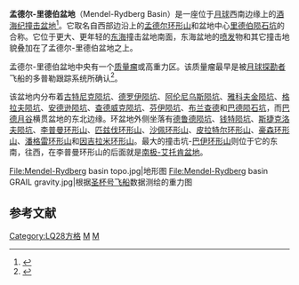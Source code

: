 {{lunar crater data|
 image=Mendel-Rydberg Basin 4187 med.jpg|
 caption=月球轨道器4号拍摄的斜视图，盆地大致范围以红色突出显示|
 latitude=50.0|
 N_or_S=S|
 longitude= 094.0|
 E_or_W=W|
 diameter=630 公里<ref>The geologic history of the Moon, 1987, Wilhelms, Don E.; with sections by McCauley, John F.; Trask, Newell J. USGS Professional Paper: 1348. （[http://pubs.er.usgs.gov/publication/pp1348 online] {{Wayback|url=http://pubs.er.usgs.gov/publication/pp1348 |date=20160604112233 }}）</ref>|
 eponym=孟德尔陨坑和里德伯陨坑}}

'''孟德尔-里德伯盆地'''（Mendel-Rydberg Basin）是一座位于[[月球|月球]]西南边缘上的[[酒海纪|酒海纪]][[撞击盆地|撞击盆地]]<ref>{{Cite web |url=http://www.lpod.org/cwm/DataStuff/Lunar%20Basins.htm |title=Impact Basin Database |access-date=2016-05-10 |archive-url=https://web.archive.org/web/20140807080738/http://www.lpod.org/cwm/DataStuff/Lunar%20Basins.htm |archive-date=2014-08-07 |dead-url=yes }}</ref>。它取名自西部边沿上的[[孟德尔环形山|孟德尔环形山]]和盆地中心[[里德伯陨石坑|里德伯陨石坑]]的合称。它位于更大、更年轻的[[东方海|东海]]撞击盆地南面，东海盆地的[[喷发|喷发]]物和其它撞击地貌叠加在了孟德尔-里德伯盆地之上。

孟德尔-里德伯盆地中央有一个[[质量瘤|质量瘤]]或高重力区。该质量瘤最早是被[[月球探勘者|月球探勘者]]飞船的多普勒跟踪系统所确认<ref>{{cite journal | doi = 10.1126/science.281.5382.1476 | title = Improved Gravity Field of the Moon from Lunar Prospector | year = 1998 | author = A. S. Konopliv, A. B. Binder, L. L. Hood, A. B. Kucinskas, W. L. Sjogren, and J. G. Williams | journal = Science | volume =  281 (5382) | pages = 1476-1480}}</ref>。

该盆地内分布着[[古特尼克陨石坑|古特尼克陨坑]]、[[德罗伊陨石坑|德罗伊陨坑]]、[[阿伦尼乌斯陨石坑|阿伦尼乌斯陨坑]]、[[雅科夫金陨石坑|雅科夫金陨坑]]、[[格拉夫陨石坑|格拉夫陨坑]]、[[安德逊陨石坑|安德逊陨坑]]、[[查德威克陨石坑|查德威克陨坑]]、[[芬伊陨石坑|芬伊陨坑]]、[[布兰查德陨石坑|布兰查德]]和[[巴德陨石坑|巴德陨石坑]]，而[[巴德月谷|巴德月谷]]横贯盆地的东北边缘。环盆地外侧坐落有[[德鲁德陨石坑|德鲁德陨坑]]、[[钱特陨石坑|钱特陨坑]]、[[斯捷克洛夫陨石坑|斯捷克洛夫陨坑]]、[[李普曼环形山|李普曼环形山]]、[[匹兹伐环形山|匹兹伐环形山]]、[[沙佩环形山|沙佩环形山]]、[[皮拉特尔环形山|皮拉特尔环形山]]、[[豪森环形山|豪森环形山]]、[[潘格雷环形山|潘格雷环形山]]和[[因吉拉米环形山|因吉拉米环形山]]。最大的撞击坑-[[巴伊环形山|巴伊环形山]]则位于它的东南，往西，在李普曼环形山的后面就是[[南极-艾托肯盆地|南极-艾托肯盆地]]。

<gallery heights="200px" mode="packed">
File:Mendel-Rydberg basin topo.jpg|地形图
File:Mendel-Rydberg basin GRAIL gravity.jpg|根据[[重力回溯及内部结构实验室|圣杯号飞船]]数据测绘的重力图
</gallery>

==参考文献==
{{reflist}}

[[Category:LQ28方格|Category:LQ28方格]]
[[Category:月球盆地|M]]
[[Category:撞击盆地|M]]